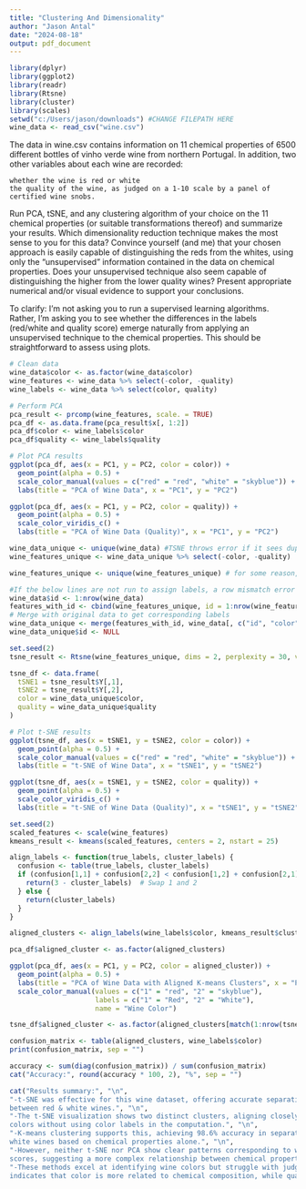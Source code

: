 ---
title: "Clustering And Dimensionality"
author: "Jason Antal"
date: "2024-08-18"
output: pdf_document
---

```{r setup, include=FALSE}
library(dplyr)
library(ggplot2)
library(readr)
library(Rtsne)
library(cluster)
library(scales)
setwd("c:/Users/jason/downloads") #CHANGE FILEPATH HERE
wine_data <- read_csv("wine.csv")
```

The data in wine.csv contains information on 11 chemical properties of 6500 different bottles of vinho verde wine from northern Portugal. In addition, two other variables about each wine are recorded:

    whether the wine is red or white
    the quality of the wine, as judged on a 1-10 scale by a panel of certified wine snobs.

Run PCA, tSNE, and any clustering algorithm of your choice on the 11 chemical properties (or suitable transformations thereof) and summarize your results. Which dimensionality reduction technique makes the most sense to you for this data? Convince yourself (and me) that your chosen approach is easily capable of distinguishing the reds from the whites, using only the "unsupervised" information contained in the data on chemical properties. Does your unsupervised technique also seem capable of distinguishing the higher from the lower quality wines? Present appropriate numerical and/or visual evidence to support your conclusions.

To clarify: I'm not asking you to run a supervised learning algorithms. Rather, I'm asking you to see whether the differences in the labels (red/white and quality score) emerge naturally from applying an unsupervised technique to the chemical properties. This should be straightforward to assess using plots.

```{r}
# Clean data
wine_data$color <- as.factor(wine_data$color)
wine_features <- wine_data %>% select(-color, -quality)
wine_labels <- wine_data %>% select(color, quality)

# Perform PCA
pca_result <- prcomp(wine_features, scale. = TRUE)
pca_df <- as.data.frame(pca_result$x[, 1:2])
pca_df$color <- wine_labels$color
pca_df$quality <- wine_labels$quality

# Plot PCA results
ggplot(pca_df, aes(x = PC1, y = PC2, color = color)) +
  geom_point(alpha = 0.5) +
  scale_color_manual(values = c("red" = "red", "white" = "skyblue")) +
  labs(title = "PCA of Wine Data", x = "PC1", y = "PC2")

ggplot(pca_df, aes(x = PC1, y = PC2, color = quality)) +
  geom_point(alpha = 0.5) +
  scale_color_viridis_c() +
  labs(title = "PCA of Wine Data (Quality)", x = "PC1", y = "PC2") 

```



```{r results = 'hide'}
wine_data_unique <- unique(wine_data) #TSNE throws error if it sees duplicates
wine_features_unique <- wine_data_unique %>% select(-color, -quality)

wine_features_unique <- unique(wine_features_unique) # for some reason, unique(wine_data) does not remove all duplicates, but this does

#If the below lines are not run to assign labels, a row mismatch error occurs
wine_data$id <- 1:nrow(wine_data)
features_with_id <- cbind(wine_features_unique, id = 1:nrow(wine_features_unique))
# Merge with original data to get corresponding labels
wine_data_unique <- merge(features_with_id, wine_data[, c("id", "color", "quality")], by = "id")
wine_data_unique$id <- NULL

set.seed(2)
tsne_result <- Rtsne(wine_features_unique, dims = 2, perplexity = 30, verbose = TRUE, max_iter = 200)

tsne_df <- data.frame(
  tSNE1 = tsne_result$Y[,1],
  tSNE2 = tsne_result$Y[,2],
  color = wine_data_unique$color,
  quality = wine_data_unique$quality
)

# Plot t-SNE results
ggplot(tsne_df, aes(x = tSNE1, y = tSNE2, color = color)) +
  geom_point(alpha = 0.5) +
  scale_color_manual(values = c("red" = "red", "white" = "skyblue")) +
  labs(title = "t-SNE of Wine Data", x = "tSNE1", y = "tSNE2") 

ggplot(tsne_df, aes(x = tSNE1, y = tSNE2, color = quality)) +
  geom_point(alpha = 0.5) +
  scale_color_viridis_c() +
  labs(title = "t-SNE of Wine Data (Quality)", x = "tSNE1", y = "tSNE2")

```

```{r}
set.seed(2)
scaled_features <- scale(wine_features)
kmeans_result <- kmeans(scaled_features, centers = 2, nstart = 25)

align_labels <- function(true_labels, cluster_labels) {
  confusion <- table(true_labels, cluster_labels)
  if (confusion[1,1] + confusion[2,2] < confusion[1,2] + confusion[2,1]) {
    return(3 - cluster_labels)  # Swap 1 and 2
  } else {
    return(cluster_labels)
  }
}

aligned_clusters <- align_labels(wine_labels$color, kmeans_result$cluster)

pca_df$aligned_cluster <- as.factor(aligned_clusters)

ggplot(pca_df, aes(x = PC1, y = PC2, color = aligned_cluster)) +
  geom_point(alpha = 0.5) +
  labs(title = "PCA of Wine Data with Aligned K-means Clusters", x = "PC1", y = "PC2") +
  scale_color_manual(values = c("1" = "red", "2" = "skyblue"), 
                     labels = c("1" = "Red", "2" = "White"),
                     name = "Wine Color")

tsne_df$aligned_cluster <- as.factor(aligned_clusters[match(1:nrow(tsne_df), match(wine_features_unique, wine_features))])

confusion_matrix <- table(aligned_clusters, wine_labels$color)
print(confusion_matrix, sep = "")

accuracy <- sum(diag(confusion_matrix)) / sum(confusion_matrix)
cat("Accuracy:", round(accuracy * 100, 2), "%", sep = "")

cat("Results summary:", "\n", 
"-t-SNE was effective for this wine dataset, offering accurate separation 
between red & white wines.", "\n", 
"-The t-SNE visualization shows two distinct clusters, aligning closely with wine
colors without using color labels in the computation.", "\n", 
"-K-means clustering supports this, achieving 98.6% accuracy in separating red and
white wines based on chemical properties alone.", "\n", 
"-However, neither t-SNE nor PCA show clear patterns corresponding to wine quality 
scores, suggesting a more complex relationship between chemical properties and quality.", "\n", 
"-These methods excel at identifying wine colors but struggle with judging quality. This 
indicates that color is more related to chemical composition, while quality is not.", sep = "")

```
